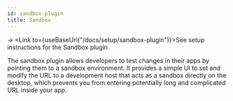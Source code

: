 ```yaml
---
id: sandbox-plugin
title: Sandbox
---
```


→ <Link to={useBaseUrl("/docs/setup/sandbox-plugin")}>See setup instructions for the Sandbox plugin</Link>

The sandbox plugin allows developers to test changes in their apps by pointing them to a sandbox environment. It provides a simple UI to set and modify the URL to a development host that acts as a sandbox directly on the desktop, which prevents you from entering potentially long and complicated URL inside your app. 
